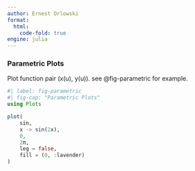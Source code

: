 ```yaml
---
author: Ernest Orlowski
format:
  html:
    code-fold: true
engine: julia
---
```


### Parametric Plots

Plot function pair (x(u), y(u)).
see @fig-parametric for example.

```julia
#| label: fig-parametric
#| fig-cap: "Parametric Plots"
using Plots

plot(
    sin,
    x -> sin(2x),
    0,
    2π,
    leg = false,
    fill = (0, :lavender)
)
```

